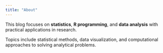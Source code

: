 ```yaml
---
title: "About"
---
```


This blog focuses on **statistics**, **R programming**, and **data analysis** with practical applications in research.

Topics include statistical methods, data visualization, and computational approaches to solving analytical problems.